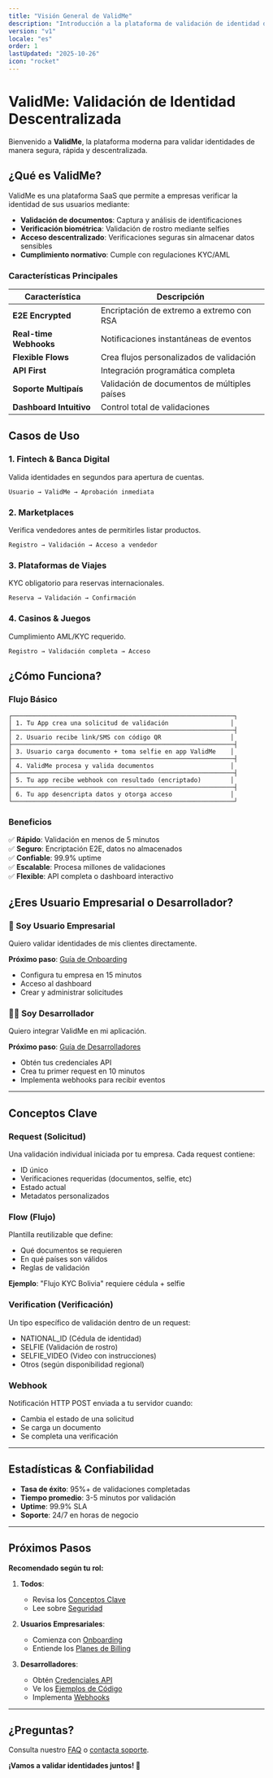 ```yaml
---
title: "Visión General de ValidMe"
description: "Introducción a la plataforma de validación de identidad descentralizada"
version: "v1"
locale: "es"
order: 1
lastUpdated: "2025-10-26"
icon: "rocket"
---
```


# ValidMe: Validación de Identidad Descentralizada

Bienvenido a **ValidMe**, la plataforma moderna para validar identidades de manera segura, rápida y descentralizada.

## ¿Qué es ValidMe?

ValidMe es una plataforma SaaS que permite a empresas verificar la identidad de sus usuarios mediante:

- **Validación de documentos**: Captura y análisis de identificaciones
- **Verificación biométrica**: Validación de rostro mediante selfies
- **Acceso descentralizado**: Verificaciones seguras sin almacenar datos sensibles
- **Cumplimiento normativo**: Cumple con regulaciones KYC/AML

### Características Principales

| Característica | Descripción |
|---|---|
| **E2E Encrypted** | Encriptación de extremo a extremo con RSA |
| **Real-time Webhooks** | Notificaciones instantáneas de eventos |
| **Flexible Flows** | Crea flujos personalizados de validación |
| **API First** | Integración programática completa |
| **Soporte Multipaís** | Validación de documentos de múltiples países |
| **Dashboard Intuitivo** | Control total de validaciones |

## Casos de Uso

### 1. **Fintech & Banca Digital**
Valida identidades en segundos para apertura de cuentas.

```
Usuario → ValidMe → Aprobación inmediata
```

### 2. **Marketplaces**
Verifica vendedores antes de permitirles listar productos.

```
Registro → Validación → Acceso a vendedor
```

### 3. **Plataformas de Viajes**
KYC obligatorio para reservas internacionales.

```
Reserva → Validación → Confirmación
```

### 4. **Casinos & Juegos**
Cumplimiento AML/KYC requerido.

```
Registro → Validación completa → Acceso
```

## ¿Cómo Funciona?

### Flujo Básico

```
┌─────────────────────────────────────────────────────────────┐
│ 1. Tu App crea una solicitud de validación                 │
├─────────────────────────────────────────────────────────────┤
│ 2. Usuario recibe link/SMS con código QR                   │
├─────────────────────────────────────────────────────────────┤
│ 3. Usuario carga documento + toma selfie en app ValidMe    │
├─────────────────────────────────────────────────────────────┤
│ 4. ValidMe procesa y valida documentos                     │
├─────────────────────────────────────────────────────────────┤
│ 5. Tu app recibe webhook con resultado (encriptado)        │
├─────────────────────────────────────────────────────────────┤
│ 6. Tu app desencripta datos y otorga acceso                │
└─────────────────────────────────────────────────────────────┘
```

### Beneficios

✅ **Rápido**: Validación en menos de 5 minutos  
✅ **Seguro**: Encriptación E2E, datos no almacenados  
✅ **Confiable**: 99.9% uptime  
✅ **Escalable**: Procesa millones de validaciones  
✅ **Flexible**: API completa o dashboard interactivo  

## ¿Eres Usuario Empresarial o Desarrollador?

### 👥 Soy Usuario Empresarial

Quiero validar identidades de mis clientes directamente.

**Próximo paso**: [Guía de Onboarding](/es/v1/user-guide/onboarding)
- Configura tu empresa en 15 minutos
- Acceso al dashboard
- Crear y administrar solicitudes

### 👨‍💻 Soy Desarrollador

Quiero integrar ValidMe en mi aplicación.

**Próximo paso**: [Guía de Desarrolladores](/es/v1/developer-guide/getting-started)
- Obtén tus credenciales API
- Crea tu primer request en 10 minutos
- Implementa webhooks para recibir eventos

---

## Conceptos Clave

### Request (Solicitud)
Una validación individual iniciada por tu empresa. Cada request contiene:
- ID único
- Verificaciones requeridas (documentos, selfie, etc)
- Estado actual
- Metadatos personalizados

### Flow (Flujo)
Plantilla reutilizable que define:
- Qué documentos se requieren
- En qué países son válidos
- Reglas de validación

**Ejemplo**: "Flujo KYC Bolivia" requiere cédula + selfie

### Verification (Verificación)
Un tipo específico de validación dentro de un request:
- NATIONAL_ID (Cédula de identidad)
- SELFIE (Validación de rostro)
- SELFIE_VIDEO (Video con instrucciones)
- Otros (según disponibilidad regional)

### Webhook
Notificación HTTP POST enviada a tu servidor cuando:
- Cambia el estado de una solicitud
- Se carga un documento
- Se completa una verificación

---

## Estadísticas & Confiabilidad

- **Tasa de éxito**: 95%+ de validaciones completadas
- **Tiempo promedio**: 3-5 minutos por validación
- **Uptime**: 99.9% SLA
- **Soporte**: 24/7 en horas de negocio

---

## Próximos Pasos

**Recomendado según tu rol:**

1. **Todos**: 
   - Revisa los [Conceptos Clave](overview#conceptos-clave)
   - Lee sobre [Seguridad](/es/v1/developer-guide/security/encryption)

2. **Usuarios Empresariales**:
   - Comienza con [Onboarding](/es/v1/user-guide/onboarding)
   - Entiende los [Planes de Billing](/es/v1/user-guide/billing)

3. **Desarrolladores**:
   - Obtén [Credenciales API](/es/v1/developer-guide/getting-started)
   - Ve los [Ejemplos de Código](/es/v1/developer-guide/examples/javascript)
   - Implementa [Webhooks](/es/v1/developer-guide/webhooks)

---

## ¿Preguntas?

Consulta nuestro [FAQ](/es/v1/support/faq) o [contacta soporte](/es/v1/support/contact).

**¡Vamos a validar identidades juntos! 🚀**